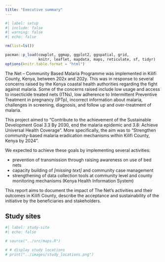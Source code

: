 ```yaml
---
title: "Executive summary"
---
```


```r
#| label: setup
#| include: false
#| warning: false
#| echo: false

rm(list=ls())

pacman::p_load(cowplot, ggmap, ggplot2, ggspatial, grid, 
               knitr, leaflet, mapdata, maps, reticulate, sf, tidyr)
options(knitr.table.format = "html") 
```

The Net – Community Based Malaria Programme was implemented in Kilifi County, Kenya, between 202x and 202y. This was in response to several concerns raised by the Kenya coastal health authorities regarding the fight against malaria. Some of the concerns raised include low usage and access to insecticide treated nets (ITNs), low adherence to Intermittent Preventive Treatment in pregnancy (IPTp), incorrect information about malaria, challenges in screening, diagnosis, and follow up and over-treatment of malaria.

This project aimed to “Contribute to the achievement of the Sustainable Development Goal 3.3 By 2030, end the malaria epidemic and 3.8: Achieve Universal Health Coverage”. More specifically, the aim was to “Strengthen community-based malaria eradication mechanisms within Kilifi County, Kenya by 2024”.

We expected to achieve these goals by implementing several activities:

- prevention of transmission through raising awareness on use of bed nets
-	capacity building of *[missing text]* and community case management
-	strengthening of data collection tools at community level and county monitoring mechanisms (Kenya Health Information System) 

This report aims to document the impact of The Net’s activities and their outcomes in Kilifi County, describe the acceptance and sustainability of the initiative by the beneficiaries and stakeholders.

## Study sites

```r
#| label: study-site
#| echo: false

# source("../src/maps.R")

# # display study locations
# print("../images/study_locations.png")
```
